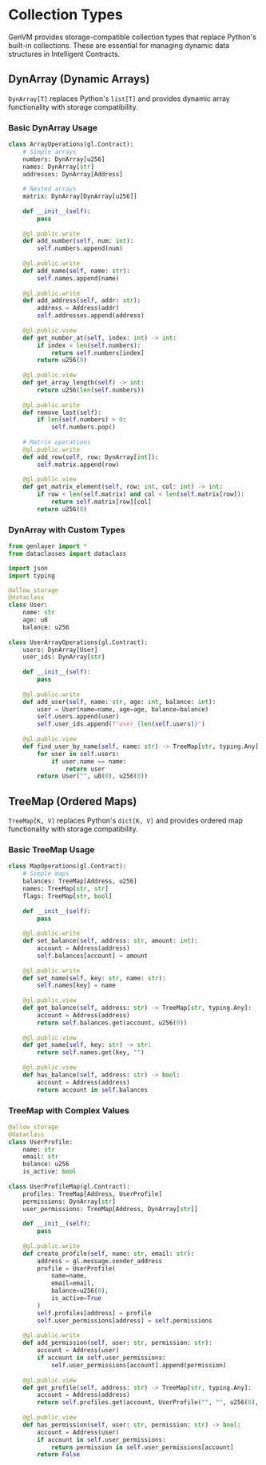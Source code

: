 # Collection Types

GenVM provides storage-compatible collection types that replace Python's built-in collections. These are essential for managing dynamic data structures in Intelligent Contracts.

## DynArray (Dynamic Arrays)

`DynArray[T]` replaces Python's `list[T]` and provides dynamic array functionality with storage compatibility.

### Basic DynArray Usage

```python
class ArrayOperations(gl.Contract):
    # Simple arrays
    numbers: DynArray[u256]
    names: DynArray[str]
    addresses: DynArray[Address]
    
    # Nested arrays
    matrix: DynArray[DynArray[u256]]
    
    def __init__(self):
        pass
    
    @gl.public.write
    def add_number(self, num: int):
        self.numbers.append(num)
    
    @gl.public.write
    def add_name(self, name: str):
        self.names.append(name)
    
    @gl.public.write
    def add_address(self, addr: str):
        address = Address(addr)
        self.addresses.append(address)
    
    @gl.public.view
    def get_number_at(self, index: int) -> int:
        if index < len(self.numbers):
            return self.numbers[index]
        return u256(0)
    
    @gl.public.view
    def get_array_length(self) -> int:
        return u256(len(self.numbers))
    
    @gl.public.write
    def remove_last(self):
        if len(self.numbers) > 0:
            self.numbers.pop()
    
    # Matrix operations
    @gl.public.write
    def add_row(self, row: DynArray[int]):
        self.matrix.append(row)
    
    @gl.public.view
    def get_matrix_element(self, row: int, col: int) -> int:
        if row < len(self.matrix) and col < len(self.matrix[row]):
            return self.matrix[row][col]
        return u256(0)
```

### DynArray with Custom Types

```python
from genlayer import *
from dataclasses import dataclass

import json
import typing

@allow_storage
@dataclass
class User:
    name: str
    age: u8
    balance: u256
 
class UserArrayOperations(gl.Contract):
    users: DynArray[User]
    user_ids: DynArray[str]
    
    def __init__(self):
        pass
    
    @gl.public.write
    def add_user(self, name: str, age: int, balance: int):
        user = User(name=name, age=age, balance=balance)
        self.users.append(user)
        self.user_ids.append(f"user_{len(self.users)}")
    
    @gl.public.view
    def find_user_by_name(self, name: str) -> TreeMap[str, typing.Any]:
        for user in self.users:
            if user.name == name:
                return user
        return User("", u8(0), u256(0))
```

## TreeMap (Ordered Maps)

`TreeMap[K, V]` replaces Python's `dict[K, V]` and provides ordered map functionality with storage compatibility.

### Basic TreeMap Usage

```python
class MapOperations(gl.Contract):
    # Simple maps
    balances: TreeMap[Address, u256]
    names: TreeMap[str, str]
    flags: TreeMap[str, bool]
    
    def __init__(self):
        pass
    
    @gl.public.write
    def set_balance(self, address: str, amount: int):
        account = Address(address)
        self.balances[account] = amount
    
    @gl.public.write
    def set_name(self, key: str, name: str):
        self.names[key] = name
    
    @gl.public.view
    def get_balance(self, address: str) -> TreeMap[str, typing.Any]:
        account = Address(address)
        return self.balances.get(account, u256(0))
    
    @gl.public.view
    def get_name(self, key: str) -> str:
        return self.names.get(key, "")
    
    @gl.public.view
    def has_balance(self, address: str) -> bool:
        account = Address(address)
        return account in self.balances
```

### TreeMap with Complex Values

```python
@allow_storage
@dataclass
class UserProfile:
    name: str
    email: str
    balance: u256
    is_active: bool
 
class UserProfileMap(gl.Contract):
    profiles: TreeMap[Address, UserProfile]
    permissions: DynArray[str]
    user_permissions: TreeMap[Address, DynArray[str]]
    
    def __init__(self):
        pass
    
    @gl.public.write
    def create_profile(self, name: str, email: str):
        address = gl.message.sender_address
        profile = UserProfile(
            name=name,
            email=email,
            balance=u256(0),
            is_active=True
        )
        self.profiles[address] = profile
        self.user_permissions[address] = self.permissions
    
    @gl.public.write
    def add_permission(self, user: str, permission: str):
        account = Address(user)
        if account in self.user_permissions:
            self.user_permissions[account].append(permission)
    
    @gl.public.view
    def get_profile(self, address: str) -> TreeMap[str, typing.Any]:
        account = Address(address)
        return self.profiles.get(account, UserProfile("", "", u256(0), False))
    
    @gl.public.view
    def has_permission(self, user: str, permission: str) -> bool:
        account = Address(user)
        if account in self.user_permissions:
            return permission in self.user_permissions[account]
        return False
```